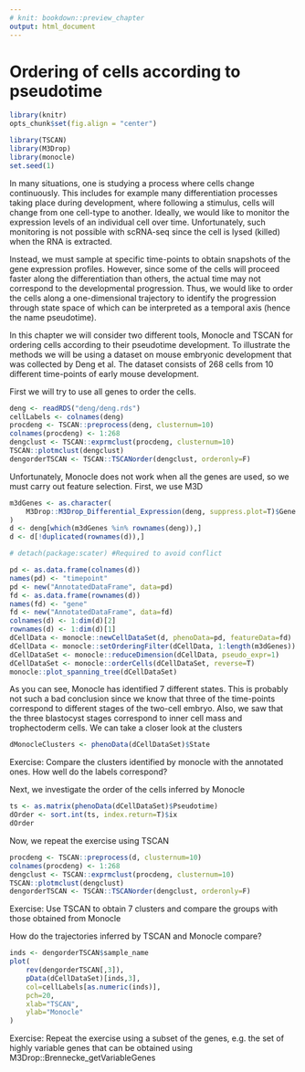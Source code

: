 ```yaml
---
# knit: bookdown::preview_chapter
output: html_document
---
```


# Ordering of cells according to pseudotime

```r
library(knitr)
opts_chunk$set(fig.align = "center")
```
```r
library(TSCAN)
library(M3Drop)
library(monocle)
set.seed(1)
```

In many situations, one is studying a process where cells change
continuously. This includes for example many differentiation processes
taking place during development, where following a stimulus, cells
will change from one cell-type to another. Ideally, we would like to
monitor the expression levels of an individual cell over
time. Unfortunately, such monitoring is not possible with scRNA-seq
since the cell is lysed (killed) when the RNA is extracted.

Instead, we must sample at specific time-points to obtain snapshots of
the gene expression profiles. However, since some of the cells will
proceed faster along the differentiation than others, the actual time
may not correspond to the developmental progression. Thus, we would
like to order the cells along a one-dimensional trajectory to identify
the progression through state space of which can be interpreted as a
temporal axis (hence the name pseudotime).

In this chapter we will consider two different tools, Monocle and
TSCAN for ordering cells according to their pseudotime development. To
illustrate the methods we will be using a dataset on mouse embryonic
development that was collected by Deng et al. The dataset consists of
268 cells from 10 different time-points of early mouse development.

First we will try to use all genes to order the cells.
```r
deng <- readRDS("deng/deng.rds")
cellLabels <- colnames(deng)
procdeng <- TSCAN::preprocess(deng, clusternum=10)
colnames(procdeng) <- 1:268
dengclust <- TSCAN::exprmclust(procdeng, clusternum=10)
TSCAN::plotmclust(dengclust)
dengorderTSCAN <- TSCAN::TSCANorder(dengclust, orderonly=F)
```

Unfortunately, Monocle does not work when all the genes are used, so
we must carry out feature selection. First, we use M3D
```r
m3dGenes <- as.character(
    M3Drop::M3Drop_Differential_Expression(deng, suppress.plot=T)$Gene
)
d <- deng[which(m3dGenes %in% rownames(deng)),]
d <- d[!duplicated(rownames(d)),]
```

```r
# detach(package:scater) #Required to avoid conflict

pd <- as.data.frame(colnames(d))
names(pd) <- "timepoint"
pd <- new("AnnotatedDataFrame", data=pd)
fd <- as.data.frame(rownames(d))
names(fd) <- "gene"
fd <- new("AnnotatedDataFrame", data=fd)
colnames(d) <- 1:dim(d)[2]
rownames(d) <- 1:dim(d)[1]
dCellData <- monocle::newCellDataSet(d, phenoData=pd, featureData=fd)
dCellData <- monocle::setOrderingFilter(dCellData, 1:length(m3dGenes))
dCellDataSet <- monocle::reduceDimension(dCellData, pseudo_expr=1)
dCellDataSet <- monocle::orderCells(dCellDataSet, reverse=T)
monocle::plot_spanning_tree(dCellDataSet)
```

As you can see, Monocle has identified 7 different states. This is
probably not such a bad conclusion since we know that three of the
time-points correspond to different stages of the two-cell
embryo. Also, we saw that the three blastocyst stages correspond to
inner cell mass and trophectoderm cells. We can take a closer look at
the clusters
```r
dMonocleClusters <- phenoData(dCellDataSet)$State
```

Exercise: Compare the clusters identified by monocle with the annotated ones. How well do the labels correspond?


Next, we investigate the order of the cells inferred by Monocle
```r
ts <- as.matrix(phenoData(dCellDataSet)$Pseudotime)
dOrder <- sort.int(ts, index.return=T)$ix
dOrder
```

Now, we repeat the exercise using TSCAN
```r
procdeng <- TSCAN::preprocess(d, clusternum=10)
colnames(procdeng) <- 1:268
dengclust <- TSCAN::exprmclust(procdeng, clusternum=10)
TSCAN::plotmclust(dengclust)
dengorderTSCAN <- TSCAN::TSCANorder(dengclust, orderonly=F)
```

Exercise: Use TSCAN to obtain 7 clusters and compare the groups with those obtained from Monocle


How do the trajectories inferred by TSCAN and Monocle compare?
```r
inds <- dengorderTSCAN$sample_name
plot(
    rev(dengorderTSCAN[,3]), 
    pData(dCellDataSet)[inds,3], 
    col=cellLabels[as.numeric(inds)], 
    pch=20, 
    xlab="TSCAN", 
    ylab="Monocle"
)
```

Exercise: Repeat the exercise using a subset of the genes, e.g. the set of highly variable genes that can be obtained using M3Drop::Brennecke_getVariableGenes

